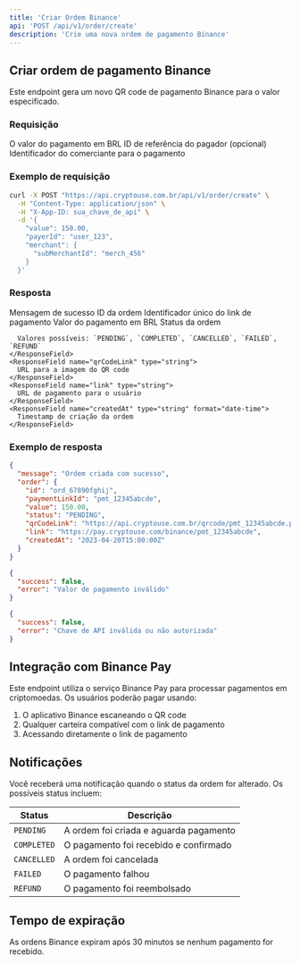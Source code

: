 ```yaml
---
title: 'Criar Ordem Binance'
api: 'POST /api/v1/order/create'
description: 'Crie uma nova ordem de pagamento Binance'
---
```


## Criar ordem de pagamento Binance

Este endpoint gera um novo QR code de pagamento Binance para o valor especificado.

### Requisição

<ParamField body="value" type="number" required>
  O valor do pagamento em BRL
</ParamField>

<ParamField body="payerId" type="string">
  ID de referência do pagador (opcional)
</ParamField>

<ParamField body="merchant" type="object">
  <Expandable title="Propriedades">
    <ParamField body="subMerchantId" type="string">
      Identificador do comerciante para o pagamento
    </ParamField>
  </Expandable>
</ParamField>

### Exemplo de requisição

```bash
curl -X POST "https://api.cryptouse.com.br/api/v1/order/create" \
  -H "Content-Type: application/json" \
  -H "X-App-ID: sua_chave_de_api" \
  -d '{
    "value": 150.00,
    "payerId": "user_123",
    "merchant": {
      "subMerchantId": "merch_456"
    }
  }'
```

### Resposta

<ResponseField name="message" type="string">
  Mensagem de sucesso
</ResponseField>

<ResponseField name="order" type="object">
  <Expandable title="Propriedades">
    <ResponseField name="id" type="string">
      ID da ordem
    </ResponseField>
    <ResponseField name="paymentLinkId" type="string">
      Identificador único do link de pagamento
    </ResponseField>
    <ResponseField name="value" type="number">
      Valor do pagamento em BRL
    </ResponseField>
    <ResponseField name="status" type="string">
      Status da ordem
      
      Valores possíveis: `PENDING`, `COMPLETED`, `CANCELLED`, `FAILED`, `REFUND`
    </ResponseField>
    <ResponseField name="qrCodeLink" type="string">
      URL para a imagem do QR code
    </ResponseField>
    <ResponseField name="link" type="string">
      URL de pagamento para o usuário
    </ResponseField>
    <ResponseField name="createdAt" type="string" format="date-time">
      Timestamp de criação da ordem
    </ResponseField>
  </Expandable>
</ResponseField>

### Exemplo de resposta

<CodeGroup>

```json Sucesso (201)
{
  "message": "Ordem criada com sucesso",
  "order": {
    "id": "ord_67890fghij",
    "paymentLinkId": "pmt_12345abcde",
    "value": 150.00,
    "status": "PENDING",
    "qrCodeLink": "https://api.cryptouse.com.br/qrcode/pmt_12345abcde.png",
    "link": "https://pay.cryptouse.com/binance/pmt_12345abcde",
    "createdAt": "2023-04-20T15:00:00Z"
  }
}
```

```json Requisição inválida (400)
{
  "success": false,
  "error": "Valor de pagamento inválido"
}
```

```json Não autorizado (401)
{
  "success": false,
  "error": "Chave de API inválida ou não autorizada"
}
```

</CodeGroup>

## Integração com Binance Pay

Este endpoint utiliza o serviço Binance Pay para processar pagamentos em criptomoedas. Os usuários poderão pagar usando:

1. O aplicativo Binance escaneando o QR code
2. Qualquer carteira compatível com o link de pagamento
3. Acessando diretamente o link de pagamento

## Notificações

Você receberá uma notificação quando o status da ordem for alterado. Os possíveis status incluem:

| Status | Descrição |
|--------|-----------|
| `PENDING` | A ordem foi criada e aguarda pagamento |
| `COMPLETED` | O pagamento foi recebido e confirmado |
| `CANCELLED` | A ordem foi cancelada |
| `FAILED` | O pagamento falhou |
| `REFUND` | O pagamento foi reembolsado |

## Tempo de expiração

As ordens Binance expiram após 30 minutos se nenhum pagamento for recebido. 